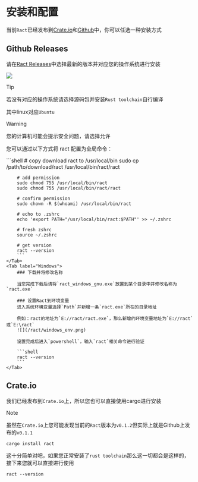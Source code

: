 
# 安装和配置

当前`Ract`已经发布到[Crate.io](https://crates.io/)和[Github](https://github.com/)中，你可以任选一种安装方式

## Github Releases

请在[Ract Releases](https://github.com/Privoce/ract/releases)中选择最新的版本并对应您的操作系统进行安装

![](/ract/install_type.png)

> [!TIP]
> 
> 若没有对应的操作系统请选择源码包并安装`Rust toolchain`自行编译
>
> 其中linux对应`Ubuntu`

> [!WARNING]
> 
> 您的计算机可能会提示安全问题，请选择允许

您可以通过以下方式将 ract 配置为全局命令：

<Tabs>
    <Tab label="Macos | Linux">
        ```shell
        # copy download ract to /usr/local/bin
        sudo cp /path/to/download/ract /usr/local/bin/ract/ract

        # add permission
        sudo chmod 755 /usr/local/bin/ract
        sudo chmod 755 /usr/local/bin/ract/ract

        # confirm permission
        sudo chown -R $(whoami) /usr/local/bin/ract

        # echo to .zshrc
        echo 'export PATH="/usr/local/bin/ract:$PATH"' >> ~/.zshrc

        # fresh zshrc
        source ~/.zshrc

        # get version
        ract --version
        ```
    </Tab>
    <Tab label="Windows">
        ### 下载并将修改名称
        
        当您完成下载后请将`ract_windows_gnu.exe`放置到某个目录中并修改名称为`ract.exe`

        ### 设置Ract到环境变量
        进入系统环境变量选择`Path`并新增一条`ract.exe`所在的目录地址

        例如：ract的地址为`E://ract/ract.exe`，那么新增的环境变量地址为`E://ract`或`E:\ract`
        ![](/ract/windows_env.png)

        设置完成后进入`powershell`，输入`ract`相关命令进行验证
        
        ```shell
        ract --version
        ```
    </Tab>
</Tabs>


## Crate.io

我们已经发布到`Crate.io`上，所以您也可以直接使用cargo进行安装

> [!NOTE]
>
> 虽然在`Crate.io`上您可能发现当前的`Ract`版本为`v0.1.2`但实际上就是Github上发布的`v0.1.1`

```shell
cargo install ract
```

这十分简单对吧，如果您正常安装了`rust toolchain`那么这一切都会是这样的，接下来您就可以直接进行使用

```shell
ract --version
```